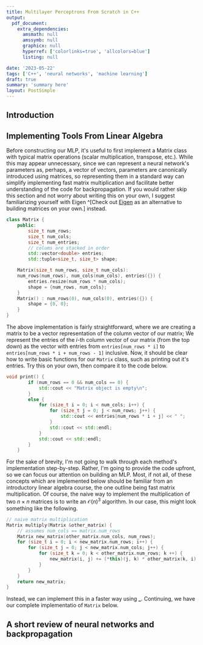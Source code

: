 ```yaml
---
title: Multilayer Perceptrons From Scratch in C++
output:
  pdf_document:
    extra_dependencies:
      amsmath: null
      amssymb: null
      graphicx: null
      hyperref: ['colorlinks=true', 'allcolors=blue']
      listing: null

date: '2023-05-22'
tags: ['C++', 'neural networks', 'machine learning']
draft: true
summary: 'summary here'
layout: PostSimple
---
```


## Introduction

## Implementing Tools From Linear Algebra

Before constructing our MLP, it's useful to first implement a Matrix class with typical
matrix operations (scalar multiplication, transpose, etc.).
While this may appear unnecessary, since we can represent a neural network's parameters as, perhaps,
a vector of vectors, parameters are canonically introduced using matrices, so representing them in a
standard way can simplify implementing fast matrix multiplication and facilitate better understanding
of the code for backpropagation. If you would rather skip this section and not worry about writing
this on your own, I suggest familiarizing yourself with Eigen ^[Check out [Eigen](https://eigen.tuxfamily.org/index.php?title=Main_Page)
as an alternative to building matrices on your own.] instead.

```cpp:matrix.cpp
class Matrix {
    public:
        size_t num_rows;
        size_t num_cols;
        size_t num_entries;
        // colums are stacked in order
        std::vector<double> entries;
        std::tuple<size_t, size_t> shape;

    Matrix(size_t num_rows, size_t num_cols):
    num_rows(num_rows), num_cols(num_cols), entries({}) {
        entries.resize(num_rows * num_cols);
        shape = {num_rows, num_cols};
    }
    Matrix() : num_rows(0), num_cols(0), entries({}) {
        shape = {0, 0};
    }
}
```

The above implementation is fairly straightforward, where we are creating a matrix to be a
vector representation of the column vector of our matrix; We represent the entries of the $i$-th column vector of our
matrix (from the top down) as the vector with entries from `entries[num_rows * i]` to `entries[num_rows * i + num_rows - 1]`
inclusive. Now, it should be clear how to write basic functions for our `Matrix` class, such as printing out it's entries.
Try this on your own, then compare it to the code below.

```cpp:matrix.cpp
void print() {
        if (num_rows == 0 && num_cols == 0) {
            std::cout << "Matrix object is empty\n";
        }
        else {
            for (size_t i = 0; i < num_cols; i++) {
                for (size_t j = 0; j < num_rows; j++) {
                    std::cout << entries[num_rows * i + j] << " ";
                }
                std::cout << std::endl;
            }
            std::cout << std::endl;
        }
    }
```

For the sake of brevity, I'm not going to walk through each method's implementation step-by-step. Rather, I'm going to provide
the code upfront, so we can focus our attention on building an MLP. Most, if not all, of these concepts which are implemented below should be familiar from
an introductory linear algebra course, the one outline being fast matrix multiplication. Of course, the naive way to implement the multiplication of two $n\times n$ matrices
is to write an $\mathcal{O}(n)^3$ algorithm. In our case, this might look something like the following.

```cpp:matrix.cpp
// naive matrix multiplication
Matrix multiply(Matrix &other_matrix) {
    // assumes num_cols == matrix.num_rows
    Matrix new_matrix(other_matrix.num_cols, num_rows);
    for (size_t i = 0; i < new_matrix.num_rows; i++) {
        for (size_t j = 0; j < new_matrix.num_cols; j++) {
            for (size_t k = 0; k < other_matrix.num_rows; k ++) {
                new_matrix(i, j) += (*this)(j, k) * other_matrix(k, i);
            }
        }
    }
    return new_matrix;
}
```

Instead, we can implement this in a faster way using **\_**. Continuing, we have our complete implementatio
of `Matrix` below.

## A short review of neural networks and backpropagation
